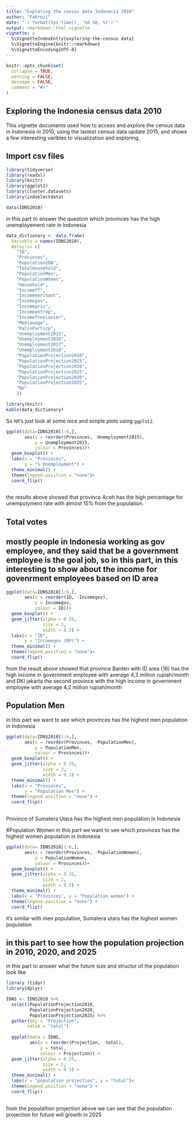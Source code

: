 ```yaml
---
title: "Exploring the census data Indonesia 2010"
author: "Fahrozi" 
date: "`r format(Sys.time(), '%d %B, %Y')`"
output: rmarkdown::html_vignette
vignette: >
  %\VignetteIndexEntry{exploring-the-census data}
  %\VignetteEngine{knitr::rmarkdown}
  %\VignetteEncoding{UTF-8}
---
```


```r
knitr::opts_chunk$set(
  collapse = TRUE,
  warning = FALSE,
  message = FALSE,
  comment = "#>"
)
```

## Exploring the Indonesia census data 2010

This vignette documents used how to access and explore the census data in Indonesia in 2010, using the lastest census data update 2015, and shows a few interesting varibles to visualization and exploring.

##

## Import csv files

```r
library(tidyverse)
library(readxl)
library(knitr)
library(ggplot2)
library(cluster.datasets)
library(indoelectdata)

data(IDNS2010)
```
in this part to answer the question which provinces has the high unemployement rate in Indonesia
```r
data_dictionary <- data.frame(
  Variable = names(IDNS2010), 
  details= c(
    "ID",
    "Provinces", 
    "PopulationIDN",
    "TotalHousehold",
    "PopulationMen",
    "PopulationWomen",
    "Household",
    "Incomeff",
    "Incomemerchant",
    "Incomegov",
    "Incomepriv",
    "Incomeentrep",
    "Incomefreelancer",
    "Medianage",
    "RatioParticp",
    "Unemployment2015",
    "Unemployment2016",
    "Unemployment2017",
    "Unemployment2018",
    "PopulationProjection2010",
    "PopulationProjection2015",
    "PopulationProjection2020",
    "PopulationProjection2025",
    "PopulationProjection2030",
    "PopulationProjection2035",
    "No"
    ))
```

```r
library(knitr)
kable(data_dictionary)
```
So let's just look at some nice and simple plots using `ggplot2`.
```r
ggplot(data=IDNS2010[1:6,],
       aes(x = reorder(Provinces, -Unemployment2015),
           y = Unemployment2015,
           colour = Provinces))+
  geom_boxplot() +
  labs(x = "Provinces",
       y = "% Unemployment") +
  theme_minimal() +
  theme(legend.position = "none")+
  coord_flip()
  
```
the results above showed that province Aceh has the high percentage for unempolyment rate with almost 15% from the population.

## Total votes
## mostly people in Indonesia working as gov employee, and they said that be a government employee is the goal job, so in this part, in this interesting to show about the income for govenrment employees based on ID area

```r
ggplot(data=IDNS2010[1:6,],
       aes(x = reorder(ID, -Incomegov),
           y = Incomegov,
           colour = ID))+
  geom_boxplot() +
  geom_jitter(alpha = 0.35,
              size = 2,
              width = 0.3) +
  labs(x = "ID",
       y = "Incomegov (RP)") +
  theme_minimal() +
  theme(legend.position = "none")+
  coord_flip()
```
from the result above showed that province Banten with ID area (16) has the high income in government employee with average 4,3 million rupiah/month and DKI jakarta the second province with the high income in government employee with average 4,2 million rupiah/month

## Population Men
in this part we want to see which provinces has the highest men population in Indonesia

```r
ggplot(data=IDNS2010[1:6,],
       aes(x = reorder(Provinces, -PopulationMen),
           y = PopulationMen,
           colour = Provinces))+
  geom_boxplot() +
  geom_jitter(alpha = 0.35,
              size = 2,
              width = 0.3) +
  theme_minimal() +
  labs(x = "Provinces", 
       y = "Population Men") +
  theme(legend.position = "none") +
  coord_flip()
  
```
Province of Sumatera Utara has the highest men population in Indonesia


#Population Women
in this part we want to see which provinces has the highest women population in Indonesia

```r
ggplot(data= IDNS2010[1:6,],
       aes(x = reorder(Provinces, -PopulationWomen),
           y = PopulationWomen,
           colour = Provinces))+
  geom_boxplot() +
  geom_jitter(alpha = 0.35,
              size = 2,
              width = 0.3) +
  theme_minimal() +
  labs(x = "Provinces", y = "Population women") +
  theme(legend.position = "none") +
  coord_flip()
```
it's similar with men population, Sumatera utara has the highest women population

## in this part to see how the population projection in 2010, 2020, and 2025
in this part to answer what the future size and structur of the population look like

```r
library (tidyr)
library(dplyr)

IDNS <- IDNS2010 %>%
  select(PopulationProjection2010, 
         PopulationProjection2020, 
         PopulationProjection2025) %>%
  gather(key = "Projection",
        value = "total") 
  
  ggplot(data = IDNS,
         aes(x = reorder(Projection, -total),
             y = total,
             colour = Projection)) +
  geom_jitter(alpha = 0.35,
              size = 2,
              width = 0.3) +
  theme_minimal() +
  labs(x = "population projection", y = "total")+
  theme(legend.position = "none") +
  coord_flip()
  
```

from the populaltion projection above we can see that the population projection for future will growth in 2025

